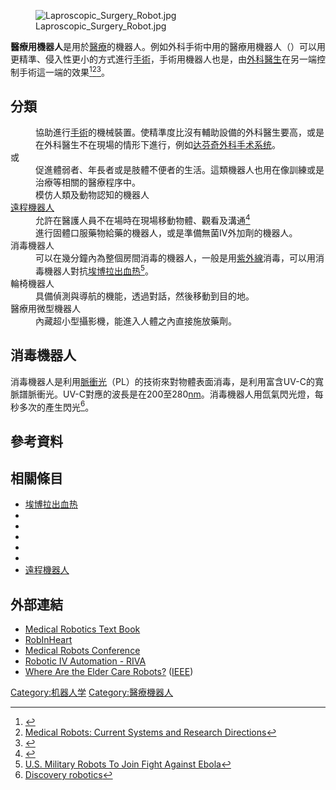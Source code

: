 [[File:Laproscopic_Surgery_Robot.jpg|thumb]]

'''醫療用機器人'''是用於[[醫療|醫療]]的機器人。例如外科手術中用的醫療用機器人（{{le|手術用機器人|Robotic surgery}}）可以用更精準、侵入性更小的方式進行[[手術|手術]]，手術用機器人也是{{le|遙控機器人|telemanipulator]}}，由[[外科醫生|外科醫生]]在另一端控制手術這一端的效果<ref>{{Cite web |url=http://www.doc.ic.ac.uk/~nd/surprise_96/journal/vol4/ao2/report.html |title=Medical Robotics |access-date=2016-06-07 |archive-url=https://web.archive.org/web/20160304030258/http://www.doc.ic.ac.uk/~nd/surprise_96/journal/vol4/ao2/report.html |archive-date=2016-03-04 |dead-url=yes }}</ref><ref>[http://www.hindawi.com/journals/jr/2012/401613/ Medical Robots: Current Systems and Research Directions]</ref><ref>{{cite book |last=Schweikard |first=Achim |last2=Ernst |first2=Floris |date=October 2015 |title=Medical Robotics |url=http://dx.doi.org/10.1007/978-3-319-22891-4 |publisher=Springer Science+Business Media |isbn=978-3-319-22890-7 |lastauthoramp=y |access-date=2016-06-07 |archive-date=2019-06-14 |archive-url=https://web.archive.org/web/20190614082641/https://link.springer.com/book/10.1007%2F978-3-319-22891-4 |dead-url=no }}</ref>。

==分類==
;{{le|手術用機器人|Robotic surgery}}
:協助進行[[外科手術|手術]]的機械裝置。使精準度比沒有輔助設備的外科醫生要高，或是在外科醫生不在現場的情形下進行{{le|遠端手術|Remote surgery}}，例如[[达芬奇外科手术系统|达芬奇外科手术系统]]。
;{{le|醫療照護機器人|Rehabilitation robotics}}或{{le|殘疾機器人|Disability robot}}
:促進體弱者、年長者或是肢體不便者的生活。這類機器人也用在像訓練或是治療等相關的醫療程序中。
;{{le|Biorobotics|Biorobotics}}
:模仿人類及動物認知的機器人
;[[遠程機器人|遠程機器人]]
:允許在醫護人員不在場時在現場移動物體、觀看及溝通<ref>{{cite web|last=Corley|first=Anne-Marie|title=The Reality of Robot Surrogates|url=http://spectrum.ieee.org/robotics/humanoids/the-reality-of-robot-surrogates/0|accessdate=19 March 2013|publisher=spectrum.ieee.com|date=September 2009|archive-url=https://web.archive.org/web/20160828181019/http://spectrum.ieee.org/robotics/humanoids/the-reality-of-robot-surrogates/0|archive-date=2016-08-28|dead-url=yes}}</ref>
;{{le|給藥自動化|Pharmacy automation}}
:進行固體口服藥物給藥的機器人，或是準備無菌IV外加劑的機器人。
;消毒機器人
:可以在幾分鐘內為整個房間消毒的機器人，一般是用[[紫外線|紫外線]]消毒，可以用消毒機器人對抗[[埃博拉出血热|埃博拉出血热]]<ref>[http://www.inquisitr.com/1629714/u-s-military-robots-to-join-fight-against-ebola/  U.S. Military Robots To Join Fight Against Ebola]</ref>。
;輪椅機器人
:具備偵測與導航的機能，透過對話，然後移動到目的地。
;醫療用微型機器人
:內藏超小型攝影機，能進入人體之內直接施放藥劑。

== 消毒機器人==
消毒機器人是利用[[脈衝光|脈衝光]]（PL）的技術來對物體表面消毒，是利用富含UV-C的寬脈譜脈衝光。UV-C對應的波長是在200至280[[奈米|nm]]。消毒機器人用氙氣閃光燈，每秒多次的產生閃光<ref>[http://news.discovery.com/tech/robotics Discovery robotics]</ref>。

==參考資料==
{{reflist}}

==相關條目==
*[[埃博拉出血热|埃博拉出血热]]
*{{le|Hospi|Hospi}}
*{{le|開源機器人|Open-source robotics}}
*{{le|給藥自動化|Pharmacy automation}}
*{{le|機器人與法蘭克|Robot & Frank}}
*{{le|機器人輔助手術|Robot-assisted surgery}}
*[[遠程機器人|遠程機器人]]

==外部連結==
* [http://dx.doi.org/10.1007/978-3-319-22891-4 Medical Robotics Text Book] {{Wayback|url=http://dx.doi.org/10.1007/978-3-319-22891-4 |date=20190614082641 }}
* [https://web.archive.org/web/20151012024901/http://robinheart.pl/ RobInHeart]
* [http://conference.medicalrobots.eu Medical Robots Conference] {{Wayback|url=http://conference.medicalrobots.eu/ |date=20141102225251 }}
* [https://web.archive.org/web/20130128071517/http://www.intelligenthospitals.com/product.html Robotic IV Automation - RIVA]
* [http://spectrum.ieee.org/automaton/robotics/home-robots/where-are-the-eldercare-robots Where Are the Elder Care Robots?] ([[IEEE|IEEE]])

{{机器人学}}

[[Category:机器人学|Category:机器人学]]
[[Category:醫療機器人|Category:醫療機器人]]
